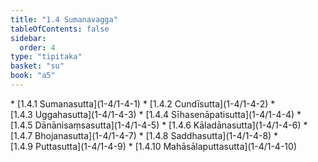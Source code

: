 ```yaml
---
title: "1.4 Sumanavagga"
tableOfContents: false
sidebar:
  order: 4
type: "tipitaka"
basket: "su"
book: "a5"
---
```



<DynamicBreadcrumb />



<TableOfContents book="a5" section="1.4">
* [1.4.1 Sumanasutta](1-4/1-4-1)
* [1.4.2 Cundīsutta](1-4/1-4-2)
* [1.4.3 Uggahasutta](1-4/1-4-3)
* [1.4.4 Sīhasenāpatisutta](1-4/1-4-4)
* [1.4.5 Dānānisaṃsasutta](1-4/1-4-5)
* [1.4.6 Kāladānasutta](1-4/1-4-6)
* [1.4.7 Bhojanasutta](1-4/1-4-7)
* [1.4.8 Saddhasutta](1-4/1-4-8)
* [1.4.9 Puttasutta](1-4/1-4-9)
* [1.4.10 Mahāsālaputtasutta](1-4/1-4-10)
</TableOfContents>